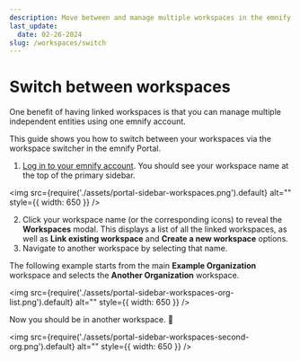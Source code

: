 ```yaml
---
description: Move between and manage multiple workspaces in the emnify Portal
last_update:
  date: 02-26-2024
slug: /workspaces/switch
---
```


# Switch between workspaces


One benefit of having linked workspaces is that you can manage multiple independent entities using one emnify account.

This guide shows you how to switch between your workspaces via the workspace switcher in the emnify Portal.

<PermissionsInfoPartial action="switch between" />

1. [Log in to your emnify account](https://portal.emnify.com/sign).
You should see your workspace name at the top of the primary sidebar.

<img
  src={require('./assets/portal-sidebar-workspaces.png').default}
  alt=""
  style={{ width: 650 }}
/>

2. Click your workspace name (or the corresponding icons) to reveal the **Workspaces** modal.
This displays a list of all the linked workspaces, as well as **Link existing workspace** and **Create a new workspace** options.
3. Navigate to another workspace by selecting that name.

The following example starts from the main **Example Organization** workspace and selects the **Another Organization** workspace.

<img
  src={require('./assets/portal-sidebar-workspaces-org-list.png').default}
  alt=""
  style={{ width: 650 }}
/>

Now you should be in another workspace. 🎉

<img
  src={require('./assets/portal-sidebar-workspaces-second-org.png').default}
  alt=""
  style={{ width: 650 }}
/>

<FeatureRequestsTipPartial />
